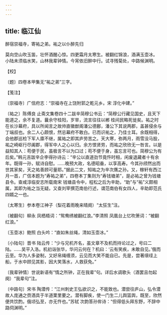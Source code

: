 ```yaml
---
---
---
```

title: 临江仙
---



醉宿崇福寺，寄祐之弟。祐之以仆醉先归





莫向空山吹玉笛，壮怀酒醒心惊。四更霜月太寒生。被翻红锦浪，酒满玉壶冰。　小陆未须临水笑，山林我辈钟情。今宵依旧醉中行。试寻残菊处，中路候渊明。





【校】


〔题〕四卷本甲集无“祐之弟”三字。





【笺注】


〔崇福寺〕广信府志：“崇福寺在上饶附郭之乾元乡。宋 淳化中建。”

〔祐之〕陈傅良 止斋文集卷四十二跋辛简穆公书云：“简穆公行藏见国史，且天下能道之，余不复道。曩余守桂阳，岁旱，流言往往以郴 桂间民略死徙矣。祐之时在长沙幕府，具以所闻言之故帅直徽猷阁潘公德鄜，潘公下其说两郡，盖甚侵余与丁端叔也。余二人心颇恨，然忌幕府不敢白。已而识祐之，乃佳士耳。余既相得，会他郡巡检下军人廪不继，属祐之即其庐劳苦之。天大寒，弥两月，雨雪没马股，祐之崎岖行尽阖郡，得军中人之心以归。余方恨贤劳，而祐之欣欣无一咎言。以是益知其人：苟便于民，虽极言不以为口过；苟不便于身，虽忘言可也。简穆公为有后矣。”韩元吉跋辛企李得孙诗云：“辛公以直道劲节竟忤时相，闲废退藏者十有余年。既得一孙，赋诗自慰。……晚预大政，名德昭垂，以享高寿。今其孙颀然出而世其家矣，天之祐善顾可量耶。”据此二文，知祐之为辛次膺之孙。又，稼轩有西江月一首，广信本题为“寿祐之弟”，四卷本丁集则为“寿钱塘弟”，是必祐之曾为钱塘县令。查咸淳临安志所载南宋 钱塘县令中，程松之后为辛助，“助”与“祐”义颇相属，其即为祐之当无疑。又查刘宰撰范南伯行述，谓范南伯有女四人，辛助即范氏四婿之一也。

〔太寒生〕参本卷江神子（梨花着雨晚来晴阕）“太狂生”注。

〔被翻句〕柳永 凤栖梧词：“鸳鸯绣被翻红浪。”李清照 凤凰台上忆吹箫词：“被翻红浪。”

〔玉壶冰〕鲍照 白头吟：“直如朱丝绳，清如玉壶冰。”

〔小陆句〕晋书 陆云传：“少与兄机齐名，虽文章不及机而持论过之，号曰二陆。……吴平入洛。机初诣张华，华问云何在？机曰：‘云有笑疾，未敢自见。’俄而云至。华为人多姿制，又好帛绳缠须，云见而大笑不能自已。先是，尝著缞绖上船，于水中顾见其影，因大笑落水，人救获免。”

〔我辈钟情〕世说新语有“情之所钟，正在我辈”句。详后水调歌头（酒罢且勿起阕）“我辈句”注。

〔中路句〕宋书 陶潜传：“江州刺史王弘欲识之，不能致也。潜尝往庐山，弘令潜故人庞通之赍酒具于半道栗里要之。潜有脚疾，使一门生二儿舆篮舆，既至，欣然便共饮酌。俄顷弘至，亦无忤也。”苏轼 次韵答孙侔诗：“但得低头拜东野，不辞中路伺渊明。”
